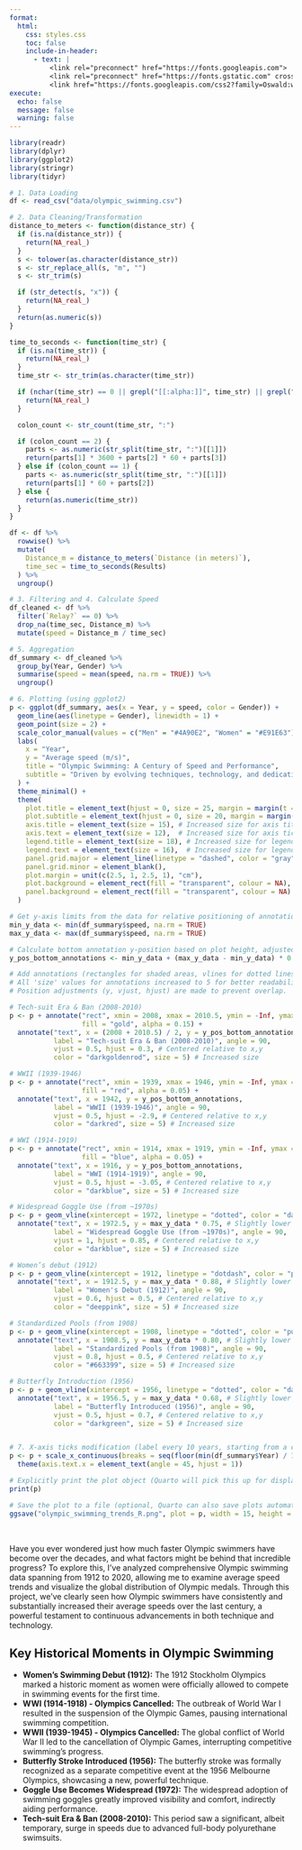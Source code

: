 ```yaml
---
format:
  html:
    css: styles.css
    toc: false
    include-in-header:
      - text: |
          <link rel="preconnect" href="https://fonts.googleapis.com">
          <link rel="preconnect" href="https://fonts.gstatic.com" crossorigin>
          <link href="https://fonts.googleapis.com/css2?family=Oswald:wght@400;700&family=Roboto:wght@400;700&display=swap" rel="stylesheet">
execute:
  echo: false
  message: false
  warning: false
---
```


```r
library(readr)
library(dplyr)
library(ggplot2)
library(stringr)
library(tidyr)
```

```r
# 1. Data Loading
df <- read_csv("data/olympic_swimming.csv")
```

```r
# 2. Data Cleaning/Transformation
distance_to_meters <- function(distance_str) {
  if (is.na(distance_str)) {
    return(NA_real_)
  }
  s <- tolower(as.character(distance_str))
  s <- str_replace_all(s, "m", "")
  s <- str_trim(s)

  if (str_detect(s, "x")) {
    return(NA_real_)
  }
  return(as.numeric(s))
}

time_to_seconds <- function(time_str) {
  if (is.na(time_str)) {
    return(NA_real_)
  }
  time_str <- str_trim(as.character(time_str))

  if (nchar(time_str) == 0 || grepl("[[:alpha:]]", time_str) || grepl(" ", time_str)) {
    return(NA_real_)
  }

  colon_count <- str_count(time_str, ":")

  if (colon_count == 2) {
    parts <- as.numeric(str_split(time_str, ":")[[1]])
    return(parts[1] * 3600 + parts[2] * 60 + parts[3])
  } else if (colon_count == 1) {
    parts <- as.numeric(str_split(time_str, ":")[[1]])
    return(parts[1] * 60 + parts[2])
  } else {
    return(as.numeric(time_str))
  }
}

df <- df %>%
  rowwise() %>%
  mutate(
    Distance_m = distance_to_meters(`Distance (in meters)`),
    time_sec = time_to_seconds(Results)
  ) %>%
  ungroup()
```

```r
# 3. Filtering and 4. Calculate Speed
df_cleaned <- df %>%
  filter(`Relay?` == 0) %>%
  drop_na(time_sec, Distance_m) %>%
  mutate(speed = Distance_m / time_sec)
```

```r
# 5. Aggregation
df_summary <- df_cleaned %>%
  group_by(Year, Gender) %>%
  summarise(speed = mean(speed, na.rm = TRUE)) %>%
  ungroup()
```

<div class="map-box">

```r
# 6. Plotting (using ggplot2)
p <- ggplot(df_summary, aes(x = Year, y = speed, color = Gender)) +
  geom_line(aes(linetype = Gender), linewidth = 1) +
  geom_point(size = 2) +
  scale_color_manual(values = c("Men" = "#4A90E2", "Women" = "#E91E63")) +
  labs(
    x = "Year",
    y = "Average speed (m/s)",
    title = "Olympic Swimming: A Century of Speed and Performance",
    subtitle = "Driven by evolving techniques, technology, and dedication, speeds consistently improved."
  ) +
  theme_minimal() +
  theme(
    plot.title = element_text(hjust = 0, size = 25, margin = margin(t = 20, b = 10)),
    plot.subtitle = element_text(hjust = 0, size = 20, margin = margin(b = 20)),
    axis.title = element_text(size = 15), # Increased size for axis titles
    axis.text = element_text(size = 12),  # Increased size for axis tick labels
    legend.title = element_text(size = 18), # Increased size for legend title
    legend.text = element_text(size = 16),  # Increased size for legend text
    panel.grid.major = element_line(linetype = "dashed", color = "gray"),
    panel.grid.minor = element_blank(),
    plot.margin = unit(c(2.5, 1, 2.5, 1), "cm"),
    plot.background = element_rect(fill = "transparent", colour = NA),
    panel.background = element_rect(fill = "transparent", colour = NA) # Transparent panel background
  )

# Get y-axis limits from the data for relative positioning of annotations
min_y_data <- min(df_summary$speed, na.rm = TRUE)
max_y_data <- max(df_summary$speed, na.rm = TRUE)

# Calculate bottom annotation y-position based on plot height, adjusted for larger text
y_pos_bottom_annotations <- min_y_data + (max_y_data - min_y_data) * 0.08 # Increased slightly for more room

# Add annotations (rectangles for shaded areas, vlines for dotted lines)
# All 'size' values for annotations increased to 5 for better readability.
# Position adjustments (y, vjust, hjust) are made to prevent overlap.

# Tech-suit Era & Ban (2008-2010)
p <- p + annotate("rect", xmin = 2008, xmax = 2010.5, ymin = -Inf, ymax = Inf,
                  fill = "gold", alpha = 0.15) +
  annotate("text", x = (2008 + 2010.5) / 2, y = y_pos_bottom_annotations,
           label = "Tech-suit Era & Ban (2008-2010)", angle = 90,
           vjust = 0.5, hjust = 0.3, # Centered relative to x,y
           color = "darkgoldenrod", size = 5) # Increased size

# WWII (1939-1946)
p <- p + annotate("rect", xmin = 1939, xmax = 1946, ymin = -Inf, ymax = Inf,
                  fill = "red", alpha = 0.05) +
  annotate("text", x = 1942, y = y_pos_bottom_annotations,
           label = "WWII (1939-1946)", angle = 90,
           vjust = 0.5, hjust = -2.9, # Centered relative to x,y
           color = "darkred", size = 5) # Increased size

# WWI (1914-1919)
p <- p + annotate("rect", xmin = 1914, xmax = 1919, ymin = -Inf, ymax = Inf,
                  fill = "blue", alpha = 0.05) +
  annotate("text", x = 1916, y = y_pos_bottom_annotations,
           label = "WWI (1914-1919)", angle = 90,
           vjust = 0.5, hjust = -3.05, # Centered relative to x,y
           color = "darkblue", size = 5) # Increased size

# Widespread Goggle Use (from ~1970s)
p <- p + geom_vline(xintercept = 1972, linetype = "dotted", color = "darkblue", linewidth = 0.8) +
  annotate("text", x = 1972.5, y = max_y_data * 0.75, # Slightly lower y for more space
           label = "Widespread Goggle Use (from ~1970s)", angle = 90,
           vjust = 1, hjust = 0.85, # Centered relative to x,y
           color = "darkblue", size = 5) # Increased size

# Women’s debut (1912)
p <- p + geom_vline(xintercept = 1912, linetype = "dotdash", color = "pink", linewidth = 0.8) +
  annotate("text", x = 1912.5, y = max_y_data * 0.88, # Slightly lower y for more space
           label = "Women's Debut (1912)", angle = 90,
           vjust = 0.6, hjust = 0.5, # Centered relative to x,y
           color = "deeppink", size = 5) # Increased size

# Standardized Pools (from 1908)
p <- p + geom_vline(xintercept = 1908, linetype = "dotted", color = "purple", linewidth = 0.8) +
  annotate("text", x = 1908.5, y = max_y_data * 0.80, # Slightly lower y for more space
           label = "Standardized Pools (from 1908)", angle = 90,
           vjust = 0.8, hjust = 0.5, # Centered relative to x,y
           color = "#663399", size = 5) # Increased size

# Butterfly Introduction (1956)
p <- p + geom_vline(xintercept = 1956, linetype = "dotted", color = "darkgreen", linewidth = 0.8) +
  annotate("text", x = 1956.5, y = max_y_data * 0.68, # Slightly lower y for more space
           label = "Butterfly Introduced (1956)", angle = 90,
           vjust = 0.5, hjust = 0.7, # Centered relative to x,y
           color = "darkgreen", size = 5) # Increased size


# 7. X-axis ticks modification (label every 10 years, starting from a clean decade)
p <- p + scale_x_continuous(breaks = seq(floor(min(df_summary$Year) / 10) * 10, ceiling(max(df_summary$Year) / 10) * 10, by = 10)) +
  theme(axis.text.x = element_text(angle = 45, hjust = 1))

# Explicitly print the plot object (Quarto will pick this up for display)
print(p)

# Save the plot to a file (optional, Quarto can also save plots automatically)
ggsave("olympic_swimming_trends_R.png", plot = p, width = 15, height = 8, units = "in")
```

</div>

<br>
<div class="project-summary">
Have you ever wondered just how much faster Olympic swimmers have become over the decades, and what factors might be behind that incredible progress? To explore this, I've analyzed comprehensive Olympic swimming data spanning from 1912 to 2020, allowing me to examine average speed trends and visualize the global distribution of Olympic medals. Through this project, we've clearly seen how Olympic swimmers have consistently and substantially increased their average speeds over the last century, a powerful testament to continuous advancements in both technique and technology.
</div>

<div class="historical-events-box">
## Key Historical Moments in Olympic Swimming

* **Women's Swimming Debut (1912):** The 1912 Stockholm Olympics marked a historic moment as women were officially allowed to compete in swimming events for the first time.
* **WWI (1914-1918) - Olympics Cancelled:** The outbreak of World War I resulted in the suspension of the Olympic Games, pausing international swimming competition.
* **WWII (1939-1945) - Olympics Cancelled:** The global conflict of World War II led to the cancellation of Olympic Games, interrupting competitive swimming's progress.
* **Butterfly Stroke Introduced (1956):** The butterfly stroke was formally recognized as a separate competitive event at the 1956 Melbourne Olympics, showcasing a new, powerful technique.
* **Goggle Use Becomes Widespread (1972):** The widespread adoption of swimming goggles greatly improved visibility and comfort, indirectly aiding performance.
* **Tech-suit Era & Ban (2008-2010):** This period saw a significant, albeit temporary, surge in speeds due to advanced full-body polyurethane swimsuits.
</div>